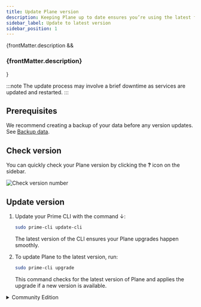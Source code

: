 ```yaml
---
title: Update Plane version
description: Keeping Plane up to date ensures you’re using the latest features, improvements, and security fixes. Here’s how to upgrade your Plane installation with a single command.
sidebar_label: Update to latest version
sidebar_position: 1
---
```


{frontMatter.description && <h3 class="description">{frontMatter.description}</h3>}

:::note
The update process may involve a brief downtime as services are updated and restarted.
:::

## Prerequisites

We recommend creating a backup of your data before any version updates. See [Backup data](/self-hosting/manage/backup-restore).

## Check version

You can quickly check your Plane version by clicking the **?** icon on the sidebar.

![Check version number](https://media.docs.plane.so/product/check-version.webp#center)

## Update version

1. Update your Prime CLI with the command ↓:

   ```bash
   sudo prime-cli update-cli
   ```

   The latest version of the CLI ensures your Plane upgrades happen smoothly.

2. To update Plane to the latest version, run:
   ```bash
   sudo prime-cli upgrade
   ```
   This command checks for the latest version of Plane and applies the upgrade if a new version is available.

<details>
   <summary>Community Edition</summary>

:::warning
This guide covers how to upgrade from version 0.14.0 and above. If you’re running version 0.13.2 or below, first follow the guide to [upgrade to version v0.14.0](/self-hosting/manage/update/from-0.13.2-0.14.0) before continuing with these steps.
:::

## Prerequisites

{/* Before starting, make a backup of your Plane instance. For detailed steps, see the [Backup data](/self-hosting/manage/backup-restore#community-edition) section. This is strongly recommended to ensure you have a safe restore point. */}
Before starting, make a backup of your Plane instance. For detailed steps, see the [Backup data](/self-hosting/manage/backup-restore) section. This is strongly recommended to ensure you have a safe restore point.

## Download and update community edition

1.  Download the latest stable release with ↓:

    ```bash
    curl -fsSL -o setup.sh https://github.com/makeplane/plane/releases/latest/download/setup.sh
    ```

2.  Execute the setup script with ↓:

    ```bash
    ./setup.sh
    ```

    This will bring up a menu with several options. Select option `5` to upgrade:

    ```bash
    Select a Action you want to perform:
       1) Install (x86_64)
       2) Start
       3) Stop
       4) Restart
       5) Upgrade
       6) View Logs
       7) Backup Data
       8) Exit

    Action [2]: 5
    ```

    Choosing this option stops all services and downloads the latest `docker-compose.yaml` and `variables-upgrade.env` files. The `plane.env` file won’t be overwritten, so your existing environment settings are safe.

    You’ll see a message indicating the services have been stopped.
    ![Stopped Docker services](/images/docker-compose/stopped-docker.png)

3.  After the update completes, select `6` to exit the prompt.

4.  After the upgrade, open `variables-upgrade.env` and compare it with your `plane.env` file. Copy any new variables from `variables-upgrade.env` to your `plane.env` file and set the correct values. This step is essential to ensure that all configuration changes are in place for the latest version.

5.  Once your `plane.env` file is updated, start your Plane instance again by selecting option `2`.

</details>
